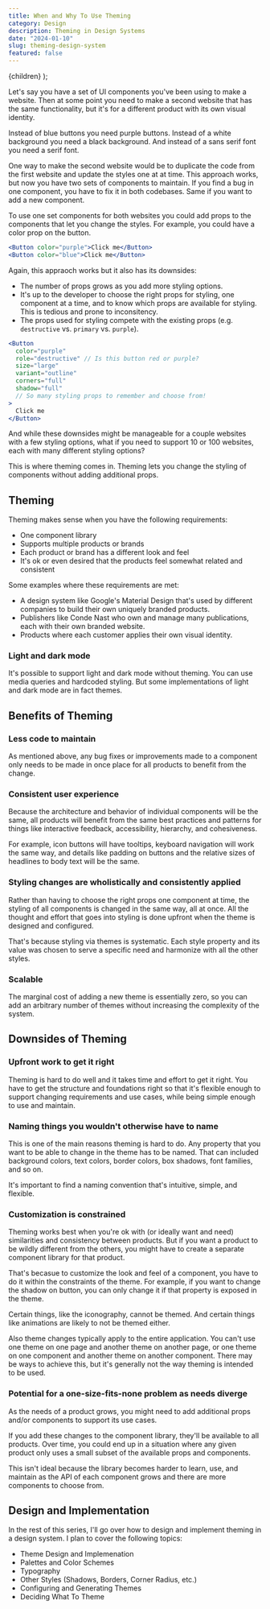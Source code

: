 ```yaml
---
title: When and Why To Use Theming
category: Design
description: Theming in Design Systems
date: "2024-01-10"
slug: theming-design-system
featured: false
---
```


  <BlogPostLayout meta={meta}>{children}</BlogPostLayout>
);

Let's say you have a set of UI components you've been using to make a website. Then at some point you need to make a second website that has the same functionality, but it's for a different product with its own visual identity.

Instead of blue buttons you need purple buttons. Instead of a white background you need a black background. And instead of a sans serif font you need a serif font.

One way to make the second website would be to duplicate the code from the first website and update the styles one at at time. This approach works, but now you have two sets of components to maintain. If you find a bug in one component, you have to fix it in both codebases. Same if you want to add a new component.

To use one set components for both websites you could add props to the components that let you change the styles. For example, you could have a color prop on the button.

```jsx
<Button color="purple">Click me</Button>
<Button color="blue">Click me</Button>
```

Again, this appraoch works but it also has its downsides: 
- The number of props grows as you add more styling options.
- It's up to the developer to choose the right props for styling, one component at a time, and to know which props are available for styling. This is tedious and prone to inconsitency.
- The props used for styling compete with the existing props (e.g. `destructive` vs. `primary` vs. `purple`).

```jsx
<Button
  color="purple"
  role="destructive" // Is this button red or purple?
  size="large" 
  variant="outline"
  corners="full"
  shadow="full" 
  // So many styling props to remember and choose from!
>
  Click me
</Button>
```

And while these downsides might be manageable for a couple websites with a few styling options, what if you need to support 10 or 100 websites, each with many different styling options?

This is where theming comes in. Theming lets you change the styling of components without adding additional props.

## Theming

Theming makes sense when you have the following requirements:
- One component library
- Supports multiple products or brands
- Each product or brand has a different look and feel
- It's ok or even desired that the products feel somewhat related and consistent

Some examples where these requirements are met:
- A design system like Google's Material Design that's used by different companies to build their own uniquely branded products.
- Publishers like Conde Nast who own and manage many publications, each with their own branded website.
- Products where each customer applies their own visual identity.

### Light and dark mode
It's possible to support light and dark mode without theming. You can use media queries and hardcoded styling. But some implementations of light and dark mode are in fact themes.

## Benefits of Theming 

### Less code to maintain
As mentioned above, any bug fixes or improvements made to a component only needs to be made in once place for all products to benefit from the change.

### Consistent user experience
Because the architecture and behavior of individual components will be the same, all products will benefit from the same best practices and patterns for things like interactive feedback, accessibility, hierarchy, and cohesiveness.

For example, icon buttons will have tooltips, keyboard navigation will work the same way, and details like padding on buttons and the relative sizes of headlines to body text will be the same. 

### Styling changes are wholistically and consistently applied
Rather than having to choose the right props one component at time, the styling of all components is changed in the same way, all at once. All the thought and effort that goes into styling is done upfront when the theme is designed and configured. 

That's because styling via themes is systematic. Each style property and its value was chosen to serve a specific need and harmonize with all the other styles.

### Scalable
The marginal cost of adding a new theme is essentially zero, so you can add an arbitrary number of themes without increasing the complexity of the system.

## Downsides of Theming

### Upfront work to get it right

Theming is hard to do well and it takes time and effort to get it right. You have to get the structure and foundations right so that it's flexible enough to support changing requirements and use cases, while being simple enough to use and maintain.

### Naming things you wouldn't otherwise have to name
This is one of the main reasons theming is hard to do. Any property that you want to be able to change in the theme has to be named. That can included background colors, text colors, border colors, box shadows, font families, and so on.

It's important to find a naming convention that's intuitive, simple, and flexible.  

### Customization is constrained

Theming works best when you're ok with (or ideally want and need) similarities and consistency between products. But if you want a product to be wildly different from the others, you might have to create a separate component library for that product.

That's becasue to customize the look and feel of a component, you have to do it within the constraints of the theme. For example, if you want to change the shadow on button, you can only change it if that property is exposed in the theme. 

Certain things, like the iconography, cannot be themed. And certain things like animations are likely to not be themed either. 

Also theme changes typically apply to the entire application. You can't use one theme on one page and another theme on another page, or one theme on one component and another theme on another component. There may be ways to achieve this, but it's generally not the way theming is intended to be used.

### Potential for a one-size-fits-none problem as needs diverge

As the needs of a product grows, you might need to add additional props and/or components to support its use cases.

If you add these changes to the component library, they'll be available to all products. Over time, you could end up in a situation where any given product only uses a small subset of the available props and components.

This isn't ideal because the library becomes harder to learn, use, and maintain as the API of each component grows and there are more components to choose from. 

## Design and Implementation

In the rest of this series, I'll go over how to design and implement theming in a design system. I plan to cover the following topics:
- <Link href="/writing/theme-structure">Theme Design and Implemenation</Link>
- Palettes and Color Schemes
- Typography
- Other Styles (Shadows, Borders, Corner Radius, etc.)
- Configuring and Generating Themes
- Deciding What To Theme

